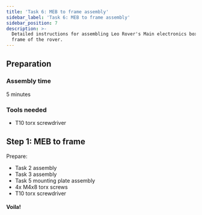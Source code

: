 ```yaml
---
title: 'Task 6: MEB to frame assembly'
sidebar_label: 'Task 6: MEB to frame assembly'
sidebar_position: 7
description: >-
  Detailed instructions for assembling Leo Rover's Main electronics box to main
  frame of the rover.
---
```


## Preparation

### Assembly time

5 minutes

### Tools needed

- T10 torx screwdriver

## Step 1: MEB to frame

Prepare:

- Task 2 assembly
- Task 3 assembly
- Task 5 mounting plate assembly
- 4x M4x8 torx screws
- T10 torx screwdriver

<ImageZoom
  loading="eager"
  src="/img/robots/leo/manuals/meb-to-frame/meb-to-frame-1.webp"
  width="1200"
  height="802"
/>

<ImageZoom
  src="/img/robots/leo/manuals/meb-to-frame/meb-to-frame-2.webp"
  width="1200"
  height="802"
  caption="Take 4x M4x8 torx screws that were left from the Task 5."
/>

<ImageZoom
  src="/img/robots/leo/manuals/meb-to-frame/meb-to-frame-3.webp"
  width="1200"
  height="802"
  caption="Pick up the mounting plate assembly, tilt it and push into place."
/>

<ImageZoom
  src="/img/robots/leo/manuals/meb-to-frame/meb-to-frame-4.webp"
  width="1200"
  height="802"
/>

<ImageZoom
  src="/img/robots/leo/manuals/meb-to-frame/meb-to-frame-5.webp"
  width="1200"
  height="802"
  caption="Pick up the main electronics box assembly and position under the frame."
/>

<ImageZoom
  src="/img/robots/leo/manuals/meb-to-frame/meb-to-frame-6.webp"
  width="1200"
  height="802"
  caption="Lift it and align the MEB distances holes with the frame
    and mounting plate holes."
/>

<ImageZoom
  src="/img/robots/leo/manuals/meb-to-frame/meb-to-frame-7.webp"
  width="1200"
  height="802"
  caption="Screw these 3 assemblies together using 4x M4x8 torx screws."
/>

<ImageZoom
  src="/img/robots/leo/manuals/meb-to-frame/meb-to-frame-8.webp"
  width="1200"
  height="802"
/>

<ImageZoom
  src="/img/robots/leo/manuals/meb-to-frame/meb-to-frame-9.webp"
  width="1200"
  height="802"
  caption="Tighten the screws using a T10 torx key."
/>

<ImageZoom
  src="/img/robots/leo/manuals/meb-to-frame/meb-to-frame-10.webp"
  width="1200"
  height="802"
/>

#### Voila!
